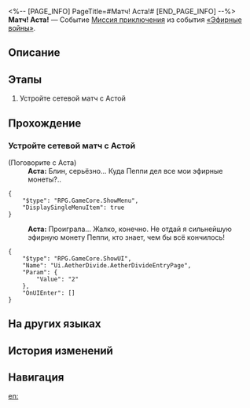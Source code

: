 <%-- [PAGE_INFO]
PageTitle=#Матч! Аста!#
[END_PAGE_INFO] --%>
{{Дополнить|Диалоги.}}
{{Миссия Инфобокс
|id              = 8014130
|Название        = 
|Изображение     = Миссия Матч! Аста!.png
|Тип             = Миссия приключения
|Событие         = «Эфирные войны»
|Глава           = 
|Условия         = 
* Завершена [[Миссия приключения]] «[[Матч! Наташа!]]»
* Завершена [[Миссия приключения]] «[[Матч! Клара!]]»
* Завершена [[Миссия приключения]] «[[Матч! Гепард!]]»
* Завершена [[Миссия приключения]] «[[Матч! Рысь!]]»
|Персонажи       = Аста; Первопроходец
|СтартЛокация    = [[Космическая станция «Герта»]] — [[Зона поддержки]]
|Мир             = Космическая станция «Герта»
|Предыдущая      = Матч! Рысь!
|Следующая       = 
|Награды         = 
}}
'''Матч! Аста!''' — Событие [[Миссия приключения]] из события [[«Эфирные войны»]].

==Описание==
{{Описание|<!--официальное описание из Перекрёстка судеб-->}}

==Этапы==
# Устройте сетевой матч с Астой

==Прохождение==
{{Дополнить}}
===Устройте сетевой матч с Астой===
{{Описание миссии|тип=Миссия приключения|локация=Зона поддержки|Основная игровая механика «Эфирных войн» - матчи. Бросьте вызов разным игрокам и покажите свою истинную силу!}}
{{Диалог Начало}}

;(Поговорите с Аста)
:'''Аста:''' Блин, серьёзно... Куда Пеппи дел все мои эфирные монеты?..
<pre>{
	"$type": "RPG.GameCore.ShowMenu",
	"DisplaySingleMenuItem": true
}</pre>
:'''Аста:''' Проиграла... Жалко, конечно. Не отдай я сильнейшую эфирную монету Пеппи, кто знает, чем бы всё кончилось!
<pre>{
	"$type": "RPG.GameCore.ShowUI",
	"Name": "Ui.AetherDivide.AetherDivideEntryPage",
	"Param": {
		"Value": "2"
	},
	"OnUIEnter": []
}</pre>
{{Диалог Конец}}

==На других языках==
{{На других языках
|en   = Hyperlink Match, Asta!
|zhs  = 超链接对决！艾丝妲
|zht  = 超連結對決！艾絲妲
|ja   = ハイパーリンクバトル！アスター
|ko   = 하이퍼링크 대결! 아스타
|es   = Enfrentamiento de hipervínculos: Asta
|fr   = Combat hyperlink&nbsp;: Asta&nbsp;!
|ru   = Матч! Аста!
|th   = ประลองไฮเปอร์ลิงก์กับ Asta!
|vi   = Quyết Đấu Siêu Liên Kết! Asta
|de   = Hyperlinkmatch, Asta!
|id   = Duel Hyperlink, Asta!
|pt   = Batalha de Hyperlink, Asta!
}}

==История изменений==
{{История изменений|3.5}}

==Навигация==
{{Миссия приключения Навбокс|Глава }}

[[en:]]
